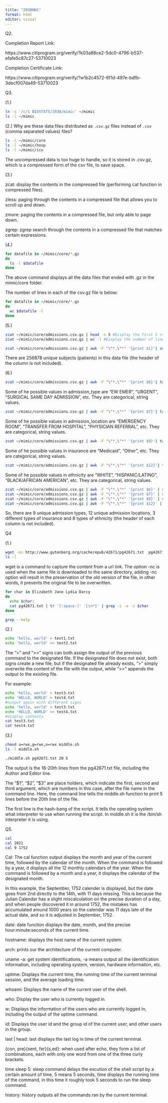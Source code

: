 ---
title: "203BHW1"
format: html
editor: visual
---

Q2.

Completion Report Link:

https://www.citiprogram.org/verify/?k03a88ce2-5dc0-4796-b537-efafe5c87c27-53710023

Completion Certificate Link:

https://www.citiprogram.org/verify/?w1b2c4572-6f1d-497e-bdfb-3decf007da49-53710023

Q3.

(1.)

```{bash}
ln -s '/c/1 BIOSTATS/203B/mimic' ~/mimic
ls -l ~/mimic
```

(2.) Why are these data files distributed as `.csv.gz` files instead of `.csv` (comma separated values) files?

```{bash}
ls -l ~/mimic/core
ls -l ~/mimic/hosp
ls -l ~/mimic/icu
```

The uncompressed data is too huge to handle, so it is stored in .csv.gz, which is a compressed form of the csv file, to save space.

(3.)

zcat: display the contents in the compressed file (performing cat function in compressed files).

zless: paging through the contents in a compressed file that allows you to scroll up and down.

zmore: paging the contents in a compressed file, but only able to page down.

zgrep: zgrep search through the contents in a compressed file that matches certain expressions.

(4.)

```{bash}
for datafile in ~/mimic/core/*.gz
do
  ls -l $datafile
done

```

The above command displays all the data files that ended with .gz in the mimic/core folder.

The number of lines in each of the csv.gz file is below:

```{bash}
for datafile in ~/mimic/core/*.gz
do
  wc $datafile -l
done
```

(5.)

```{bash}
zcat ~/mimic/core/admissions.csv.gz | head -n 5 #Display the first 5 row
zcat ~/mimic/core/admissions.csv.gz | wc -l #Display the number of lines
```

```{bash}
zcat ~/mimic/core/admissions.csv.gz | awk -F "\"*,\"*" '{print $1}'| sort | uniq -c |wc -l 
```

There are 256878 unique subjects (patients) in this data file (the header of the column is not included).

(6.)

```{bash}
zcat ~/mimic/core/admissions.csv.gz | awk -F "\"*,\"*" '{print $6}'| tail -n 10
```

Some of he possible values in admission_type are "EW EMER", "URGENT", "SURGICAL SAME DAY ADMISSION", etc. They are categorical, string values.

```{bash}
zcat ~/mimic/core/admissions.csv.gz | awk -F "\"*,\"*" '{print $7}'| tail -n 10
```

Some of he possible values in admission_location are "EMERGENCY ROOM", "TRANSFER FROM HOSPITAL", "PHYSICIAN REFERRAL", etc. They are categorical, string values.

```{bash}
zcat ~/mimic/core/admissions.csv.gz | awk -F "\"*,\"*" '{print $9}'| tail -n 10
```

Some of he possible values in insurance are "Medicaid", "Other", etc. They are categorical, string values.

```{bash}
zcat ~/mimic/core/admissions.csv.gz | awk -F "\"*,\"*" '{print $12}'| tail -n 10
```

Some of he possible values in ethnicity are "WHITE", "HISPANIC/LATINO", "BLACK/AFRICAN AMERICAN", etc. They are categorical, string values.

```{bash}
zcat ~/mimic/core/admissions.csv.gz | awk -F "\"*,\"*" '{print $6}' | sort | uniq -c |wc -l #unique count of admission_type
zcat ~/mimic/core/admissions.csv.gz | awk -F "\"*,\"*" '{print $7}' | sort | uniq -c |wc -l #unique count of admission_location
zcat ~/mimic/core/admissions.csv.gz | awk -F "\"*,\"*" '{print $9}' | sort | uniq -c |wc -l #unique count of insurance
zcat ~/mimic/core/admissions.csv.gz | awk -F "\"*,\"*" '{print $12}' | sort | uniq -c |wc -l #unique count of ethncity
```

So, there are 9 unique admission types, 12 unique admission locations, 3 different types of insurance and 8 types of ethnicity (the header of each column is not included).

Q4

(1.)

```{bash}
wget -nc http://www.gutenberg.org/cache/epub/42671/pg42671.txt  pg42671.txt
ls -l
```

wget is a command to capture the content from a url link. The option -nc is used when the same file is downloaded to the same directory, adding -nc option will result in the preservation of the old version of the file, in other words, it prevents the original file to be overwritten.

```{bash}
for char in Elizabeth Jane Lydia Darcy
do
  echo $char:
  cat pg42671.txt | tr '[:space:]' '[\n*]' | grep -i -o -c $char
done
```

```{bash}
grep --help
```

(2.)

```{bash}
echo 'hello, world' > test1.txt
echo 'hello, world' >> test2.txt
```

The "\>" and "\>\>" signs can both assign the output of the previous command to the designated file. If the designated file does not exist, both signs create a new file, but if the designated file already exists, "\>" simply overwrite the content of the file with the output, while "\>\>" appends the output to the existing file.

For example:

```{bash}
echo 'hello, world' > test3.txt
echo 'HELLO, WORLD' > test4.txt
#output again with different signs
echo 'hello, world' > test3.txt
echo 'HELLO, WORLD' >> test4.txt
#display contents
cat test3.txt
cat test4.txt
```

(3.)

```{bash}
chmod u=rwx,g=rwx,o=rwx middle.sh
ls -l middle.sh
```

```{bash}
./middle.sh pg42671.txt 20 5
```

The output is the 16-20th lines from the pg42671.txt file, including the Author and Editor line.

The "\$1", "\$2", "\$3" are place holders, which indicate the first, second and third argument, which are numbers in this case, after the file name in the command line. Here, the command line tells the middle.sh function to print 5 lines before the 20th line of the file.

The first line is the hash-bang of the script. It tells the operating system what interpreter to use when running the script. In middle.sh it is the /bin/sh interpreter it is using.

Q5.

```{bash}
cal
cal 2021
cal 9 1752
```

Cal: The cal function output displays the month and year of the current time, followed by the calendar of the month. When the command is followed by a year, it displays all the 12 monthly calendars of the year. When the command is followed by a month and a year, it displays the calendar of the designated month.

In this example, the September, 1752 calender is displayed, but the date goes from 2nd directly to the 14th, with 11 days missing. This is because the Julian Calendar has a slight miscalculation on the precise duration of a day, and when people discovered it in around 1752, the mistakes has accumulated around 1000 years so the calendar was 11 days late of the actual date, and so it is adjusted in September, 1752.

date: date function displays the date, month, and the precise hour:minute:seconds of the current time.

hostname: displays the host name of the current system.

arch: prints our the architecture of the current computer.

uname -a: get system identifications, -a means output all the identification information, including operating system, version, hardware information, etc.

uptime: Displays the current time, the running time of the current terminal session, and the average loading time.

whoami: Displays the name of the current user of the shell.

who: Display the user who is currently logged in.

w: Displays the information of the users who are currently logged in, including the output of the uptime command.

id: Displays the user id and the group id of the current user, and other users in the group.

last \| head: last displays the last log in time of the current terminal.

{con, pre}{sent, fer}{s,ed}: when used after echo, they form a list of combinations, each with only one word from one of the three curly brackets.

time sleep 5: sleep command delays the excution of the shell script by a certain amount of time, 5 means 5 seconds, time displays the running time of the command, in this time it roughly took 5 seconds to run the sleep command.

history: history outputs all the commands ran by the current terminal.
